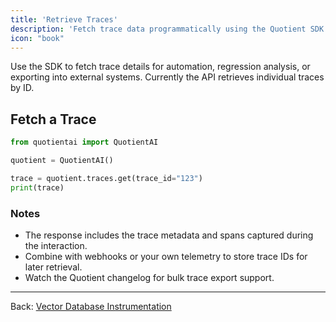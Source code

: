```yaml
---
title: 'Retrieve Traces'
description: 'Fetch trace data programmatically using the Quotient SDK.'
icon: "book"
---
```


Use the SDK to fetch trace details for automation, regression analysis, or exporting into external systems. Currently the API retrieves individual traces by ID.

## Fetch a Trace

```python get_trace.py
from quotientai import QuotientAI

quotient = QuotientAI()

trace = quotient.traces.get(trace_id="123")
print(trace)
```

### Notes

* The response includes the trace metadata and spans captured during the interaction.
* Combine with webhooks or your own telemetry to store trace IDs for later retrieval.
* Watch the Quotient changelog for bulk trace export support.

---

Back: [Vector Database Instrumentation](./vector-database-semantic-conventions)
